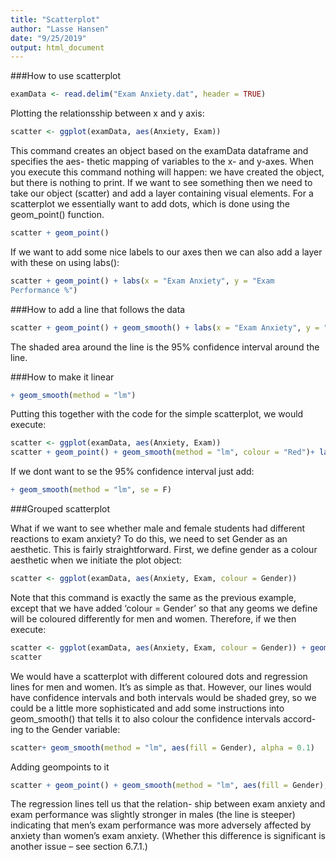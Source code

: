 ```yaml
---
title: "Scatterplot"
author: "Lasse Hansen"
date: "9/25/2019"
output: html_document
---
```


###How to use scatterplot

```r
examData <- read.delim("Exam Anxiety.dat", header = TRUE)
```

Plotting the relationsship between x and y axis:

```r
scatter <- ggplot(examData, aes(Anxiety, Exam))
```

This command creates an object based on the examData dataframe and specifies the aes- thetic mapping of variables to the x- and y-axes. When you execute this command nothing will happen: we have created the object, but there is nothing to print.
If we want to see something then we need to take our object (scatter) and add a layer containing visual elements. For a scatterplot we essentially want to add dots, which is done using the geom_point() function.

```r
scatter + geom_point()
```

If we want to add some nice labels to our axes then we can also add a layer with these on using labs():

```r
scatter + geom_point() + labs(x = "Exam Anxiety", y = "Exam
Performance %")
```

###How to add a line that follows the data

```r
scatter + geom_point() + geom_smooth() + labs(x = "Exam Anxiety", y = "Exam Performance %")
```
The shaded area around the line is the 95% confidence interval around the line. 

###How to make it linear

```r
+ geom_smooth(method = "lm")
```

Putting this together with the code for the simple scatterplot, we would execute:

```r
scatter <- ggplot(examData, aes(Anxiety, Exam))
scatter + geom_point() + geom_smooth(method = "lm", colour = "Red")+ labs(x = "Exam Anxiety", y = "Exam Performance %")
```

If we dont want to se the 95% confidence interval just add:

```r
+ geom_smooth(method = "lm", se = F)
```

###Grouped scatterplot 

What if we want to see whether male and female students had different reactions to exam anxiety? To do this, we need to set Gender as an aesthetic. This is fairly straightforward. First, we define gender as a colour aesthetic when we initiate the plot object:

```r
scatter <- ggplot(examData, aes(Anxiety, Exam, colour = Gender))
```

Note that this command is exactly the same as the previous example, except that we have added ‘colour = Gender’ so that any geoms we define will be coloured differently for men and women. Therefore, if we then execute:

```r
scatter <- ggplot(examData, aes(Anxiety, Exam, colour = Gender)) + geom_smooth(method = "lm")
scatter
```

We would have a scatterplot with different coloured dots and regression lines for men and women. It’s as simple as that. However, our lines would have confidence intervals and both intervals would be shaded grey, so we could be a little more sophisticated and add some instructions into geom_smooth() that tells it to also colour the confidence intervals accord- ing to the Gender variable:

```r
scatter+ geom_smooth(method = "lm", aes(fill = Gender), alpha = 0.1)
```

Adding geompoints to it 

```r
scatter + geom_point() + geom_smooth(method = "lm", aes(fill = Gender), alpha = 0.1) + labs(x = "Exam Anxiety", y = "Exam Performance %", colour = "Gender")
```

The regression lines tell us that the relation- ship between exam anxiety and exam performance was slightly stronger in males (the line is steeper) indicating that men’s exam performance was more adversely affected by anxiety than women’s exam anxiety. (Whether this difference is significant is another issue – see section 6.7.1.)